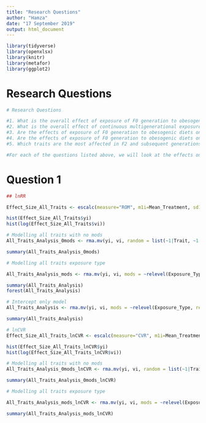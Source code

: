 ```yaml
---
title: "Research Questions"
author: "Hamza"
date: "17 September 2019"
output: html_document
---
```


```r

library(tidyverse)
library(openxlsx)  
library(knitr)
library(metafor)
library(ggplot2)
```

# Research Questions
```r
# Research Questions 

#1. What is the overall effect of exposure of F0 generation to obesogenic diets on F2 and F3 (if applicable) offspring? 
#2.	What is the overall effect of continuous multigenerational exposure to obesogenic diets on generations F2, F3? 
#3.	Are the effects of exposure of F0 generation to obesogenic diets on F2 and F3 offspring different between #paternal and maternal F0 exposure lines? 
#4.	Are the effects of exposure of F0 generation to obesogenic diets on F2 and F3 generations different between female and male offspring?
#5.	Which traits are the most affected in F2 and subsequent generations?

#For each of the questions listed above, we will look at the effects on both trait means and variability, comparing control and treatment groups at each generation.

```

# Question 1
```r

## lnRR

Effect_Size_All_Traits <- escalc(measure="ROM", m1i=Mean_Treatment, sd1i=SD_Treatment, n1i=Sample_Size_n_Treatment, m2i=Mean_Control, sd2i=SD_Control, n2i=Sample_Size_n_Control, data=ALL_TRAITS)

hist(Effect_Size_All_Traits$yi)
hist(log(Effect_Size_All_Traits$vi))
```

```r
# Modelling all traits with no mods
All_Traits_Analysis_0mods <- rma.mv(yi, vi, random = list(~1|Trait, ~1|Paper_ID,~1|Cohort_ID), data=Effect_Size_All_Traits, method = 'REML')

summary(All_Traits_Analysis_0mods)
```

```r
# Modelling all traits exposure type

All_Traits_Analysis_mods <- rma.mv(yi, vi, mods = ~relevel(Exposure_Type, ref="One off"), random = list(~1|Trait, ~1|Paper_ID,~1|Cohort_ID), data=Effect_Size_All_Traits, method = 'REML')

summary(All_Traits_Analysis)
forest(All_Traits_Analysis)
```

```r
# Intercept only model
All_Traits_Analysis <- rma.mv(yi, vi, mods = ~relevel(Exposure_Type, ref="One off")-1, random = list(~1|Trait, ~1|Paper_ID,~1|Cohort_ID), data=Effect_Size_All_Traits, method = 'REML')

summary(All_Traits_Analysis)
```

```r
# lnCVR
Effect_Size_All_Traits_lnCVR <- escalc(measure="CVR", m1i=Mean_Treatment, sd1i=SD_Treatment, n1i=Sample_Size_n_Treatment, m2i=Mean_Control, sd2i=SD_Control, n2i=Sample_Size_n_Control, data=ALL_TRAITS)

hist(Effect_Size_All_Traits_lnCVR$yi)
hist(log(Effect_Size_All_Traits_lnCVR$vi))
```

```r
# Modelling all traits with no mods
All_Traits_Analysis_0mods_lnCVR <- rma.mv(yi, vi, random = list(~1|Trait, ~1|Paper_ID,~1|Cohort_ID), data=Effect_Size_All_Traits_lnCVR, method = 'REML')

summary(All_Traits_Analysis_0mods_lnCVR)
```

```r
# Modelling all traits exposure type

All_Traits_Analysis_mods_lnCVR <- rma.mv(yi, vi, mods = ~relevel(Exposure_Type, ref="One off"), random = list(~1|Trait, ~1|Paper_ID,~1|Cohort_ID), data=Effect_Size_All_Traits_lnCVR, method = 'REML')

summary(All_Traits_Analysis_mods_lnCVR)
```







